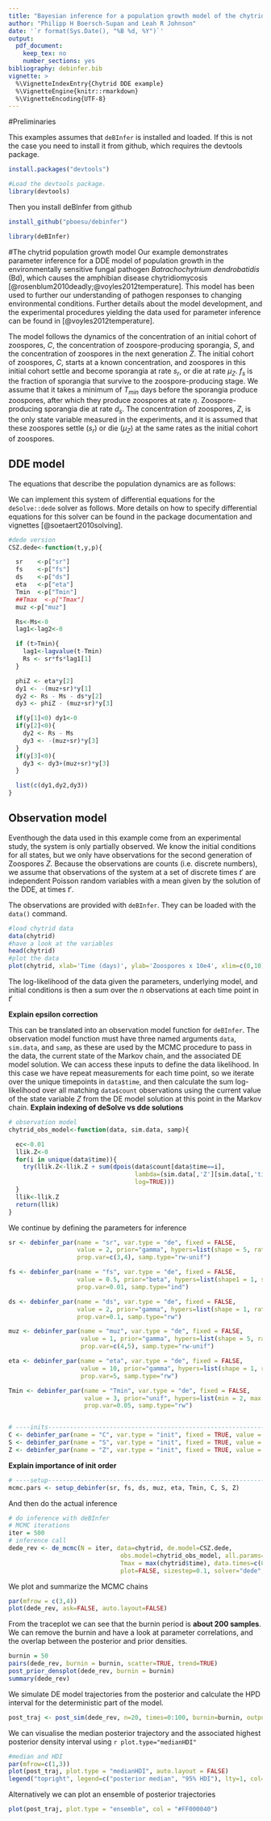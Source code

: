 ```yaml
---
title: "Bayesian inference for a population growth model of the chytrid fungus"
author: "Philipp H Boersch-Supan and Leah R Johnson"
date: '`r format(Sys.Date(), "%B %d, %Y")`'
output: 
  pdf_document: 
    keep_tex: no
    number_sections: yes
bibliography: debinfer.bib
vignette: >
  %\VignetteIndexEntry{Chytrid DDE example}
  %\VignetteEngine{knitr::rmarkdown}
  %\VignetteEncoding{UTF-8}
---
```


#Preliminaries

This examples assumes that `deBInfer` is installed and loaded. If this is not the case you need to install it from github, which requires the devtools package.
```r
install.packages("devtools")
```
```r
#Load the devtools package.
library(devtools)
```

Then you install deBInfer from github
```r
install_github("pboesu/debinfer")
```
```r
library(deBInfer)
```

#The chytrid population growth model
Our example demonstrates parameter inference for a DDE model of population growth in the environmentally sensitive fungal pathogen _Batrachochytrium dendrobatidis_ (Bd), which causes the amphibian disease chytridiomycosis [@rosenblum2010deadly;@voyles2012temperature]. This model has been used to further our understanding of pathogen responses to changing environmental conditions. Further details about the model development, and the experimental procedures yielding the data used for parameter inference can be found in [@voyles2012temperature]. 

The model follows the dynamics of the concentration of an initial cohort of zoospores, $C$, the concentration of zoospore-producing sporangia, $S$, and the concentration of zoospores in the next generation $Z$. The initial cohort of zoospores, $C$, starts at a known concentration, and zoospores in this initial cohort settle and become sporangia at rate $s_r$, or die at rate $\mu_Z$. $f_s$ is the fraction of sporangia that survive to the zoospore-producing stage. We assume that it takes a minimum of $T_{min}$ days before the sporangia produce zoospores, after which they produce zoospores at rate $\eta$. Zoospore-producing sporangia die at rate $d_s$. The concentration of zoospores, $Z$, is the only state variable  measured in the experiments, and it is assumed that these zoospores settle ($s_r$) or die ($\mu_Z$) at the same rates as the initial cohort of zoospores.

## DDE model

The equations that describe the population dynamics are as follows:

\begin{align}
\frac{dC}{dt} &= -(s_r +\mu_Z) C(t) \\
\frac{dS}{dt} &= s_r f_s C(t - T_{min})-d_s S(t)\\
\frac{dZ}{dt} &= \eta S(t) - (s_r+\mu_Z) Z(t)
\end{align}

We can implement this system of differential equations for the `deSolve::dede` solver as follows. More details on how to specify differential equations for this solver can be found in the package documentation and vignettes [@soetaert2010solving].

```r
#dede version
CSZ.dede<-function(t,y,p){

  sr    <-p["sr"]
  fs    <-p["fs"]
  ds    <-p["ds"]
  eta   <-p["eta"]
  Tmin  <-p["Tmin"]
  ##Tmax  <-p["Tmax"]
  muz <-p["muz"]

  Rs<-Ms<-0
  lag1<-lag2<-0

  if (t>Tmin){
    lag1<-lagvalue(t-Tmin)
    Rs <- sr*fs*lag1[1]
  }

  phiZ <- eta*y[2]
  dy1 <- -(muz+sr)*y[1]
  dy2 <- Rs - Ms - ds*y[2]
  dy3 <- phiZ - (muz+sr)*y[3]

  if(y[1]<0) dy1<-0
  if(y[2]<0){
    dy2 <- Rs - Ms
    dy3 <- -(muz+sr)*y[3]
  }
  if(y[3]<0){
    dy3 <- dy3+(muz+sr)*y[3]
  }

  list(c(dy1,dy2,dy3))
}
```

## Observation model

Eventhough the data used in this example come from an experimental study, the system is only partially observed. We know the initial conditions for all states, but we only have observations for the second generation of Zoospores $Z$. Because the observations are counts (i.e. discrete numbers), we assume that observations of the system at a set of discrete times $t'$ are independent Poisson random variables with a mean given by the solution of the DDE, at times $t'$.

The observations are provided with `deBInfer`. They can be loaded with the `data()` command.

```r
#load chytrid data
data(chytrid)
#have a look at the variables
head(chytrid)
#plot the data
plot(chytrid, xlab='Time (days)', ylab='Zoospores x 10e4', xlim=c(0,10))
```

The log-likelihood of the data given the parameters, underlying model, and initial conditions is then a sum over the $n$ observations at each time point in $t'$
\begin{equation}
\ell(\mathbf{Z}|\mathbf{\theta})=\sum\limits^n_{t}Z_t \text{ log }\lambda-n\lambda
\end{equation}

**Explain epsilon correction**

This can be translated into an observation model function for `deBInfer`. The observation model function must have three named arguments `data`, `sim.data`, and `samp`, as these are used by the MCMC procedure to pass in the data, the current state of the Markov chain, and the associated DE model solution. We can access these inputs to define the data likelihood. In this case we have repeat measurements for each time point, so we iterate over the unique timepoints in `data$time`, and then calculate the sum log-likelihood over all matching `data$count` observations using the current value of the state variable $Z$ from the DE model solution at this point in the Markov chain. **Explain indexing of deSolve vs dde solutions**

```r
# observation model
chytrid_obs_model<-function(data, sim.data, samp){

  ec<-0.01
  llik.Z<-0
  for(i in unique(data$time)){
    try(llik.Z<-llik.Z + sum(dpois(data$count[data$time==i], 
                                   lambda=(sim.data[,'Z'][sim.data[,'time']==i]+ec),
                                   log=TRUE)))
  }
  llik<-llik.Z
  return(llik)
}
```


We continue by defining the parameters for inference
```r
sr <- debinfer_par(name = "sr", var.type = "de", fixed = FALSE,
                   value = 2, prior="gamma", hypers=list(shape = 5, rate = 1),
                   prop.var=c(3,4), samp.type="rw-unif")

fs <- debinfer_par(name = "fs", var.type = "de", fixed = FALSE,
                   value = 0.5, prior="beta", hypers=list(shape1 = 1, shape2 = 1),
                   prop.var=0.01, samp.type="ind")

ds <- debinfer_par(name = "ds", var.type = "de", fixed = FALSE,
                   value = 2, prior="gamma", hypers=list(shape = 1, rate = 1),
                   prop.var=0.1, samp.type="rw")

muz <- debinfer_par(name = "muz", var.type = "de", fixed = FALSE,
                    value = 1, prior="gamma", hypers=list(shape = 5, rate = 1),
                    prop.var=c(4,5), samp.type="rw-unif")

eta <- debinfer_par(name = "eta", var.type = "de", fixed = FALSE,
                    value = 10, prior="gamma", hypers=list(shape = 1, rate = 0.25),
                    prop.var=5, samp.type="rw")

Tmin <- debinfer_par(name = "Tmin", var.type = "de", fixed = FALSE,
                     value = 3, prior="unif", hypers=list(min = 2, max = 6),
                     prop.var=0.05, samp.type="rw")


# ----inits---------------------------------------------------------------
C <- debinfer_par(name = "C", var.type = "init", fixed = TRUE, value = 120)
S <- debinfer_par(name = "S", var.type = "init", fixed = TRUE, value = 0)
Z <- debinfer_par(name = "Z", var.type = "init", fixed = TRUE, value = 0)
```

**Explain importance of init order**

```r
# ----setup---------------------------------------------------------------
mcmc.pars <- setup_debinfer(sr, fs, ds, muz, eta, Tmin, C, S, Z)
```

And then do the actual inference
```r
# do inference with deBInfer
# MCMC iterations
iter = 500
# inference call
dede_rev <- de_mcmc(N = iter, data=chytrid, de.model=CSZ.dede,
                               obs.model=chytrid_obs_model, all.params=mcmc.pars,
                               Tmax = max(chytrid$time), data.times=c(0,chytrid$time), cnt=iter %/% 10,
                               plot=FALSE, sizestep=0.1, solver="dede", verbose = TRUE)
```

We plot and summarize the MCMC chains
```r
par(mfrow = c(3,4))
plot(dede_rev, ask=FALSE, auto.layout=FALSE)
```
From the traceplot we can see that the burnin period is **about 200 samples**. We can remove the burnin and have a look at parameter correlations, and the overlap between the posterior and prior densities.
```r
burnin = 50
pairs(dede_rev, burnin = burnin, scatter=TRUE, trend=TRUE)
post_prior_densplot(dede_rev, burnin = burnin)
summary(dede_rev)
```
We simulate DE model trajectories from the posterior and calculate the HPD interval for the deterministic part of the model.

```r
post_traj <- post_sim(dede_rev, n=20, times=0:100, burnin=burnin, output = 'all')
```

We can visualise the median posterior trajectory and the associated highest posterior density interval using `r plot.type="medianHDI"` 
```r
#median and HDI
par(mfrow=c(1,3))
plot(post_traj, plot.type = "medianHDI", auto.layout = FALSE)
legend("topright", legend=c("posterior median", "95% HDI"), lty=1, col=c("red","grey"))

```
Alternatively we can plot an ensemble of posterior trajectories
```r
plot(post_traj, plot.type = "ensemble", col = "#FF000040")
```
